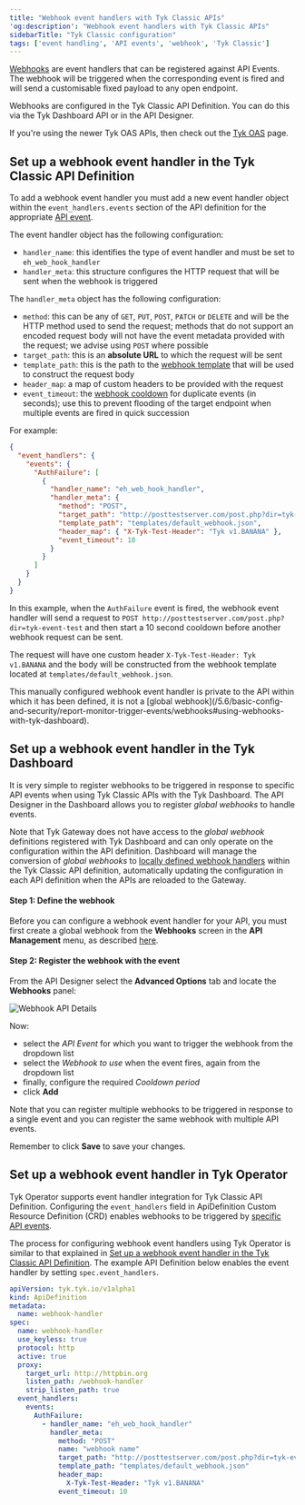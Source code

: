 ```yaml
---
title: "Webhook event handlers with Tyk Classic APIs"
'og:description': "Webhook event handlers with Tyk Classic APIs"
sidebarTitle: "Tyk Classic configuration"
tags: ['event handling', 'API events', 'webhook', 'Tyk Classic']
---
```


[Webhooks](/5.6/basic-config-and-security/report-monitor-trigger-events/webhooks) are event handlers that can
be registered against API Events. The webhook will be triggered when the corresponding event is fired and will send a
customisable fixed payload to any open endpoint.

Webhooks are configured in the Tyk Classic API Definition. You can do this via the Tyk Dashboard API or in the API
Designer.

If you're using the newer Tyk OAS APIs, then check out the [Tyk
OAS](/5.6/product-stack/tyk-gateway/basic-config-and-security/report-monitor-and-trigger-events/event-webhook-tyk-oas)
page.

## Set up a webhook event handler in the Tyk Classic API Definition

To add a webhook event handler you must add a new event handler object within the `event_handlers.events` section of the
API definition for the appropriate [API event](/5.6/basic-config-and-security/report-monitor-trigger-events/event-types).

The event handler object has the following configuration:

- `handler_name`: this identifies the type of event handler and must be set to `eh_web_hook_handler`
- `handler_meta`: this structure configures the HTTP request that will be sent when the webhook is triggered

The `handler_meta` object has the following configuration:

- `method`: this can be any of `GET`, `PUT`, `POST`, `PATCH` or `DELETE` and will be the HTTP method used to send the
  request; methods that do not support an encoded request body will not have the event metadata provided with the
  request; we advise using `POST` where possible
- `target_path`: this is an **absolute URL** to which the request will be sent
- `template_path`: this is the path to the [webhook
  template](/5.6/basic-config-and-security/report-monitor-trigger-events/webhooks#webhook-payload) that will be
  used to construct the request body
- `header_map`: a map of custom headers to be provided with the request
- `event_timeout`: the [webhook
  cooldown](/5.6/basic-config-and-security/report-monitor-trigger-events/webhooks#webhook-cooldown) for duplicate
  events (in seconds); use this to prevent flooding of the target endpoint when multiple events are fired in quick succession

For example:

```json {linenos=true, linenostart=1}
{
  "event_handlers": {
    "events": {
      "AuthFailure": [
        {
          "handler_name": "eh_web_hook_handler",
          "handler_meta": {
            "method": "POST",
            "target_path": "http://posttestserver.com/post.php?dir=tyk-event-test",
            "template_path": "templates/default_webhook.json",
            "header_map": { "X-Tyk-Test-Header": "Tyk v1.BANANA" },
            "event_timeout": 10
          }
        }
      ]
    }
  }
}
```

In this example, when the `AuthFailure` event is fired, the webhook event handler will send a request to
`POST http://posttestserver.com/post.php?dir=tyk-event-test` and then start a 10 second cooldown before another webhook
request can be sent.

The request will have one custom header `X-Tyk-Test-Header: Tyk v1.BANANA` and the body will be constructed from the
webhook template located at `templates/default_webhook.json`.


<Note>
This manually configured webhook event handler is private to the API within which it has been defined, it is not a
[global
webhook](/5.6/basic-config-and-security/report-monitor-trigger-events/webhooks#using-webhooks-with-tyk-dashboard).
</Note>


## Set up a webhook event handler in the Tyk Dashboard

It is very simple to register webhooks to be triggered in response to specific API events when using Tyk Classic APIs
with the Tyk Dashboard. The API Designer in the Dashboard allows you to register _global webhooks_ to handle events.

Note that Tyk Gateway does not have access to the _global webhook_ definitions registered with Tyk Dashboard and can
only operate on the configuration within the API definition. Dashboard will manage the conversion of _global webhooks_
to [locally defined webhook handlers](/5.6/#set-up-a-webhook-event-handler-in-the-tyk-classic-api-definition) within the Tyk
Classic API definition, automatically updating the configuration in each API definition when the APIs are reloaded to
the Gateway.

#### Step 1: Define the webhook

Before you can configure a webhook event handler for your API, you must first create a global webhook from the
**Webhooks** screen in the **API Management** menu, as described
[here](/5.6/basic-config-and-security/report-monitor-trigger-events/webhooks#creating-a-global-webhook-definition-using-tyk-dashboard).

#### Step 2: Register the webhook with the event

From the API Designer select the **Advanced Options** tab and locate the **Webhooks** panel:

<img src="/img/2.10/webhooks_designer_settings.png" alt="Webhook API Details" />

Now:

- select the _API Event_ for which you want to trigger the webhook from the dropdown list
- select the _Webhook to use_ when the event fires, again from the dropdown list
- finally, configure the required _Cooldown period_
- click **Add**

Note that you can register multiple webhooks to be triggered in response to a single event and you can register the same
webhook with multiple API events.

Remember to click **Save** to save your changes.

## Set up a webhook event handler in Tyk Operator

Tyk Operator supports event handler integration for Tyk Classic API Definition. Configuring the `event_handlers` field
in ApiDefinition Custom Resource Definition (CRD) enables webhooks to be triggered by [specific
API events](/5.6/basic-config-and-security/report-monitor-trigger-events/event-types).

The process for configuring webhook event handlers using Tyk Operator is similar to that explained in
[Set up a webhook event handler in the Tyk Classic API Definition](/5.6/#set-up-a-webhook-event-handler-in-the-tyk-classic-api-definition).
The example API Definition below enables the event handler by setting `spec.event_handlers`.

```yaml {hl_lines=["14-25"],linenos=true, linenostart=1}
apiVersion: tyk.tyk.io/v1alpha1
kind: ApiDefinition
metadata:
  name: webhook-handler
spec:
  name: webhook-handler
  use_keyless: true
  protocol: http
  active: true
  proxy:
    target_url: http://httpbin.org
    listen_path: /webhook-handler
    strip_listen_path: true
  event_handlers:
    events:
      AuthFailure:
        - handler_name: "eh_web_hook_handler"
          handler_meta:
            method: "POST"
            name: "webhook name"
            target_path: "http://posttestserver.com/post.php?dir=tyk-event-test"
            template_path: "templates/default_webhook.json"
            header_map:
              X-Tyk-Test-Header: "Tyk v1.BANANA"
            event_timeout: 10
```
